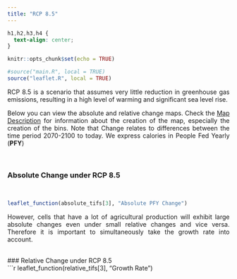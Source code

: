 ```yaml
---
title: "RCP 8.5"
---
```

```css
h1,h2,h3,h4 {
  text-align: center;
}
```

<style>
body {
text-align: justify}
</style>

```r
knitr::opts_chunk$set(echo = TRUE)
```

```r

#source("main.R", local = TRUE)
source("leaflet.R", local = TRUE)
```

RCP 8.5 is a scenario that assumes very little reduction in greenhouse gas emissions, resulting in a high level of warming and significant sea level rise.

Below you can view the absolute and relative change maps. Check the [Map Description](map_description.html) for information about the creation of the map, especially the creation of the bins. 
Note that Change relates to differences between the time period 2070-2100 to today. We express calories in People Fed Yearly (**PFY**)

<br>

### Absolute Change under RCP 8.5
<br>
```r
leaflet_function(absolute_tifs[3], "Absolute PFY Change")
```

However, cells that have a lot of agricultural production will exhibit large absolute changes even under small relative changes and vice versa. Therefore it is important to simultaneously take the growth rate into account.

<br>
### Relative Change under RCP 8.5
<br>
```r
leaflet_function(relative_tifs[3], "Growth Rate")